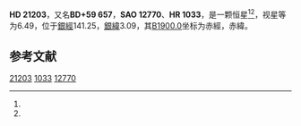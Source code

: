 {{Starbox begin
| name = HD 21203
}}
{{Starbox observe
| epoch = [[J2000.0|J2000.0]]
| constell = {{星座名待查}}<ref name=SIMBAD>{{cite web
 | url=http://simbad.u-strasbg.fr/simbad/sim-id?Ident=HR+1033
 | title =Pulsating variable Star
 | publisher=Centre de Données astronomiques de Strasbourg
 | work=SIMBAD
 | accessdate=2012-07-13}}</ref><ref name=DATA>{{cite web
 | url=http://vizier.u-strasbg.fr/viz-bin/VizieR-5?-out.add=.&-source=5050&-corr=PK=HR&-out.max=9999&HR=1033
 | title=VizieR Detailed Page
 | accessdate=2012-07-13
 | archive-date=2016-03-05
 | archive-url=https://web.archive.org/web/20160305011851/http://vizier.u-strasbg.fr/viz-bin/VizieR-5?-out.add=.&-source=5050&-corr=PK=HR&-out.max=9999&HR=1033
 }}</ref>
| 星官 = 
| ra = {{RA|3|28|23.6}}<ref name=SIMBAD /><ref name=DATA />
| dec = {{DEC|+60|15|20}}<ref name=SIMBAD /><ref name=DATA />
| appmag_v = 6.49<ref name=SIMBAD /><ref name=DATA />
}}
{{Starbox character
| class = B9V+A1<ref name=SIMBAD /><ref name=DATA />
| b-v = 0.02<ref name=SIMBAD /><ref name=DATA />
| u-b = -0.23<ref name=SIMBAD /><ref name=DATA />
| r-i = <ref name=SIMBAD /><ref name=DATA />
| variable = 
}}
{{Starbox astrometry
| radial_v = -0.23
| prop_mo_ra = 5
| parallax = 0.006
| p_error =
}}
{{Starbox catalog
| names =BD+59 657，[[SAO星表|SAO]] 12770，[[HD星表|HD]] 21203，[[HR星表|HR]] 1033}}
{{Starbox reference |Simbad=HR+1033}}
{{Starbox end}}

'''HD 21203'''，又名'''BD+59 657'''，'''SAO 12770'''、'''HR 1033'''，是一颗恒星<ref name=SIMBAD /><ref name=DATA />，视星等为6.49，位于[[銀道座標系|銀經]]141.25，[[銀道座標系|銀緯]]3.09，其[[B1900.0|B1900.0]]坐标为赤經{{RA|3|20|15.3}}，赤緯{{DEC|+59|3.09|23}}。

== 参考文献 ==
{{reflist}}

{{star-stub}}

[[Category:HD和HDE天體|21203]]
[[Category:HR天體|1033]]
[[Category:SAO天體|12770]]